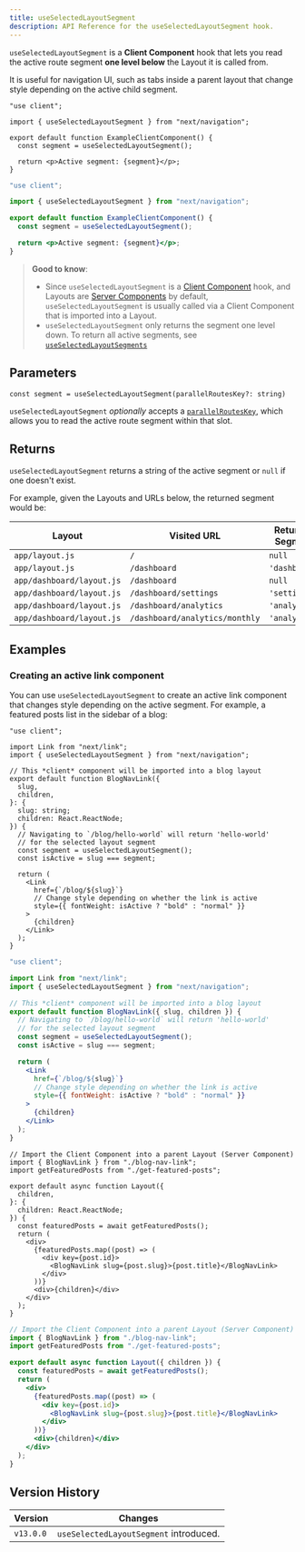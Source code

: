 ```yaml
---
title: useSelectedLayoutSegment
description: API Reference for the useSelectedLayoutSegment hook.
---
```


`useSelectedLayoutSegment` is a **Client Component** hook that lets you read the active route segment **one level below** the Layout it is called from.

It is useful for navigation UI, such as tabs inside a parent layout that change style depending on the active child segment.

```tsx filename="app/example-client-component.tsx" switcher
"use client";

import { useSelectedLayoutSegment } from "next/navigation";

export default function ExampleClientComponent() {
  const segment = useSelectedLayoutSegment();

  return <p>Active segment: {segment}</p>;
}
```

```jsx filename="app/example-client-component.js" switcher
"use client";

import { useSelectedLayoutSegment } from "next/navigation";

export default function ExampleClientComponent() {
  const segment = useSelectedLayoutSegment();

  return <p>Active segment: {segment}</p>;
}
```

> **Good to know**:
>
> - Since `useSelectedLayoutSegment` is a [Client Component](/docs/content/app/building-your-application/rendering/client-components) hook, and Layouts are [Server Components](/docs/content/app/building-your-application/rendering/server-components) by default, `useSelectedLayoutSegment` is usually called via a Client Component that is imported into a Layout.
> - `useSelectedLayoutSegment` only returns the segment one level down. To return all active segments, see [`useSelectedLayoutSegments`](/docs/content/app/api-reference/functions/use-selected-layout-segments)

## Parameters

```tsx
const segment = useSelectedLayoutSegment(parallelRoutesKey?: string)
```

`useSelectedLayoutSegment` _optionally_ accepts a [`parallelRoutesKey`](/docs/content/app/building-your-application/routing/parallel-routes#useselectedlayoutsegments), which allows you to read the active route segment within that slot.

## Returns

`useSelectedLayoutSegment` returns a string of the active segment or `null` if one doesn't exist.

For example, given the Layouts and URLs below, the returned segment would be:

| Layout                    | Visited URL                    | Returned Segment |
| ------------------------- | ------------------------------ | ---------------- |
| `app/layout.js`           | `/`                            | `null`           |
| `app/layout.js`           | `/dashboard`                   | `'dashboard'`    |
| `app/dashboard/layout.js` | `/dashboard`                   | `null`           |
| `app/dashboard/layout.js` | `/dashboard/settings`          | `'settings'`     |
| `app/dashboard/layout.js` | `/dashboard/analytics`         | `'analytics'`    |
| `app/dashboard/layout.js` | `/dashboard/analytics/monthly` | `'analytics'`    |

## Examples

### Creating an active link component

You can use `useSelectedLayoutSegment` to create an active link component that changes style depending on the active segment. For example, a featured posts list in the sidebar of a blog:

```tsx filename="app/blog/blog-nav-link.tsx" switcher
"use client";

import Link from "next/link";
import { useSelectedLayoutSegment } from "next/navigation";

// This *client* component will be imported into a blog layout
export default function BlogNavLink({
  slug,
  children,
}: {
  slug: string;
  children: React.ReactNode;
}) {
  // Navigating to `/blog/hello-world` will return 'hello-world'
  // for the selected layout segment
  const segment = useSelectedLayoutSegment();
  const isActive = slug === segment;

  return (
    <Link
      href={`/blog/${slug}`}
      // Change style depending on whether the link is active
      style={{ fontWeight: isActive ? "bold" : "normal" }}
    >
      {children}
    </Link>
  );
}
```

```jsx filename="app/blog/blog-nav-link.js" switcher
"use client";

import Link from "next/link";
import { useSelectedLayoutSegment } from "next/navigation";

// This *client* component will be imported into a blog layout
export default function BlogNavLink({ slug, children }) {
  // Navigating to `/blog/hello-world` will return 'hello-world'
  // for the selected layout segment
  const segment = useSelectedLayoutSegment();
  const isActive = slug === segment;

  return (
    <Link
      href={`/blog/${slug}`}
      // Change style depending on whether the link is active
      style={{ fontWeight: isActive ? "bold" : "normal" }}
    >
      {children}
    </Link>
  );
}
```

```tsx filename="app/blog/layout.tsx" switcher
// Import the Client Component into a parent Layout (Server Component)
import { BlogNavLink } from "./blog-nav-link";
import getFeaturedPosts from "./get-featured-posts";

export default async function Layout({
  children,
}: {
  children: React.ReactNode;
}) {
  const featuredPosts = await getFeaturedPosts();
  return (
    <div>
      {featuredPosts.map((post) => (
        <div key={post.id}>
          <BlogNavLink slug={post.slug}>{post.title}</BlogNavLink>
        </div>
      ))}
      <div>{children}</div>
    </div>
  );
}
```

```jsx filename="app/blog/layout.js" switcher
// Import the Client Component into a parent Layout (Server Component)
import { BlogNavLink } from "./blog-nav-link";
import getFeaturedPosts from "./get-featured-posts";

export default async function Layout({ children }) {
  const featuredPosts = await getFeaturedPosts();
  return (
    <div>
      {featuredPosts.map((post) => (
        <div key={post.id}>
          <BlogNavLink slug={post.slug}>{post.title}</BlogNavLink>
        </div>
      ))}
      <div>{children}</div>
    </div>
  );
}
```

## Version History

| Version   | Changes                                |
| --------- | -------------------------------------- |
| `v13.0.0` | `useSelectedLayoutSegment` introduced. |
